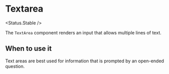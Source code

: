 
<Meta of={Stories} />

# Textarea

<Status.Stable />

The `TextArea` component renders an input that allows multiple lines of text.

<Story of={Stories.Base} />

<Props />

## When to use it

Text areas are best used for information that is prompted by an open-ended question.
